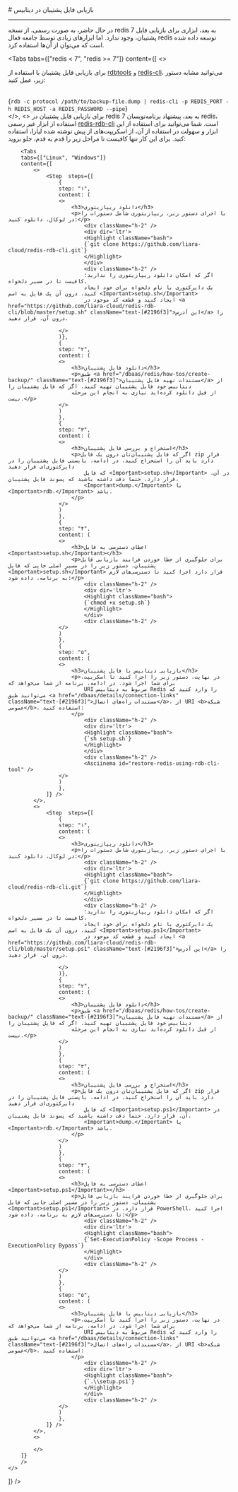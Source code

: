 

<Layout>
<Head>
<title>مستندات بازیابی فایل پشتیبان در Redis - لیارا</title>
<meta property="og:title" content="مستندات خدمات رایانش ابری لیارا" />
<meta property="og:description" content="مستندات تهیه فایل پشتیبان در دیتابیس Redis"  />
</Head>
# بازیابی فایل پشتیبان در دیتابیس
<hr className="mb-2" />

<Alert variant="info">
<p>
    در حال حاضر، به صورت رسمی، از نسخه redis 7 به بعد، ابزاری برای بازیابی 
    فایل پشتیبان، وجود ندارد. اما ابزارهای زیادی توسط جامعه فعال redis توسعه داده شده است 
    که می‌توان از آن‌ها استفاده کرد. 
</p>
</Alert>


<Tabs 
  tabs={["redis < 7", "redis >= 7"]} 
  content={[
    <>
        <p>
            برای بازیابی فایل پشتیبان با استفاده از
            <a href="https://github.com/sripathikrishnan/redis-rdb-tools" className="text-[#2196f3] ">rdbtools</a> و <a href="https://redis.io/docs/latest/operate/oss_and_stack/install/install-redis/" className="text-[#2196f3] "><Important>redis-cli</Important></a>، می‌توانید مشابه دستور زیر، عمل کنید:
        </p>    
        <div className="h-2" />
        <div dir='ltr'>
            <Highlight className="bash">
                {`rdb -c protocol /path/to/backup-file.dump | redis-cli -p REDIS_PORT -h REDIS_HOST -a REDIS_PASSWORD --pipe`}
            </Highlight>
        </div>
        <Asciinema id="restore-redis" />
    </>,
    <>
        برای بازیابی فایل پشتیبان در redis 7 به بعد، پیشنهاد برنامه‌نویسان redis، 
        استفاده از ابزار غیر رسمی <a href="https://github.com/leonchen83/redis-rdb-cli" className="text-[#2196f3]">redis-rdb-cli</a> است. 
        شما می‌توانید برای استفاده از این ابزار و سهولت در استفاده از آن، از اسکریپت‌های 
        از پیش نوشته شده لیارا، استفاده کنید. 
        برای این کار تنها کافیست تا مراحل زیر را قدم به قدم، جلو بروید: 

        <Tabs 
        tabs={["Linux", "Windows"]} 
        content={[
            <>
                <Step  steps={[
                    {
                    step: "۱",
                    content: (
                    <>
                        <h3>دانلود ریپازیتوری</h3>   
                        <p>با اجرای دستور زیر، ریپازیتوری شامل دستورات را در لوکال، دانلود کنید:</p>
                            <div className="h-2" />
                            <div dir='ltr'>
                            <Highlight className="bash">
                            {`git clone https://github.com/liara-cloud/redis-rdb-cli.git`}
                            </Highlight>
                            </div>
                            <div className="h-2" />
                            اگر که امکان دانلود ریپازیتوری را ندارید؛ کافیست تا در مسیر دلخواه، 
                            یک دایرکتوری با نام دلخواه برای خود ایجاد کنید، درون آن یک فایل به اسم <Important>setup.sh</Important>
                            ایجاد کنید و قطعه کد موجود در <a href="https://github.com/liara-cloud/redis-rdb-cli/blob/master/setup.sh" className="text-[#2196f3]">این آدرس</a> را درون آن، قرار دهید.

                    </>
                    )},
                    {
                    step: "۲",
                    content: (
                    <>
                        <h3>دانلود فایل پشتیبان</h3>
                        <p>طبق <a href="/dbaas/redis/how-tos/create-backup/" className="text-[#2196f3]">مستندات تهیه فایل پشتیبان</a> از دیتابیس خود فایل پشتیبان تهیه کنید. اگر که فایل پشتیبان را 
                        از قبل دانلود کرده‌اید نیازی به انجام این مرحله نیست.</p>
                    </>
                    )
                    },
                    {
                    step: "۳",
                    content: (
                    <>
                        <h3>استخراج و بررسی فایل پشتیبان</h3>
                        <p>اگر که فایل پشتیبان‌تان درون یک فایل zip قرار دارد باید آن را استخراج کنید. در ادامه، بایستی فایل پشتیبان را در دایرکتوری‌ای قرار دهید 
                            که فایل <Important>setup.sh</Important> در آن، قرار دارد. حتماً دقت داشته باشید که پسوند فایل پشتیبان، 
                            <Important>dump.</Important> یا <Important>rdb.</Important> باشد. 
                        </p>
                    </>
                    )
                    },
                    {
                    step: "۴",
                    content: (
                    <>
                        <h3>اعطای دسترسی به فایل <Important>setup.sh</Important></h3>
                        <p>برای جلوگیری از خطا خوردن فرایند بازیابی فایل پشتیبان، دستور زیر را در مسیر اصلی جایی که فایل <Important>setup.sh</Important> قرار دارد اجرا کنید تا دسترسی‌های لازم به برنامه، داده شود:</p>
                            <div className="h-2" />
                            <div dir='ltr'>
                            <Highlight className="bash">
                            {`chmod +x setup.sh`}
                            </Highlight>
                            </div>
                            <div className="h-2" />                        
                    </>
                    )
                    },
                    {
                    step: "۵",
                    content: (
                    <>
                        <h3>بازیابی دیتابیس با فایل پشتیبان</h3>
                        <p>در نهایت، دستور زیر را اجرا کنید تا اسکریپت، برای شما اجرا شود. در ادامه، برنامه از شما می‌خواهد که 
                            URI مربوط به دیتابیس Redis را وارد کنید که می‌توانید طبق <a href="/dbaas/details/connection-links" className="text-[#2196f3]">مستندات راه‌های اتصال</a>، از URI <b>شبکه عمومی</b>، استفاده کنید:
                        </p>
                            <div className="h-2" />
                            <div dir='ltr'>
                            <Highlight className="bash">
                            {`sh setup.sh`}
                            </Highlight>
                            </div>
                            <div className="h-2" />   
                            <Asciinema id="restore-redis-using-rdb-cli-tool" />                     
                    </>
                    )
                    },
                ]} />
            </>,
            <>
                <Step  steps={[
                    {
                    step: "۱",
                    content: (
                    <>
                        <h3>دانلود ریپازیتوری</h3>   
                        <p>با اجرای دستور زیر، ریپازیتوری شامل دستورات را در لوکال، دانلود کنید:</p>
                            <div className="h-2" />
                            <div dir='ltr'>
                            <Highlight className="bash">
                            {`git clone https://github.com/liara-cloud/redis-rdb-cli.git`}
                            </Highlight>
                            </div>
                            <div className="h-2" />
                            اگر که امکان دانلود ریپازیتوری را ندارید؛ کافیست تا در مسیر دلخواه، 
                            یک دایرکتوری با نام دلخواه برای خود ایجاد کنید، درون آن یک فایل به اسم <Important>setup.ps1</Important>
                            ایجاد کنید و قطعه کد موجود در <a href="https://github.com/liara-cloud/redis-rdb-cli/blob/master/setup.ps1" className="text-[#2196f3]">این آدرس</a> را درون آن، قرار دهید.

                    </>
                    )},
                    {
                    step: "۲",
                    content: (
                    <>
                        <h3>دانلود فایل پشتیبان</h3>
                        <p>طبق <a href="/dbaas/redis/how-tos/create-backup/" className="text-[#2196f3]">مستندات تهیه فایل پشتیبان</a> از دیتابیس خود فایل پشتیبان تهیه کنید. اگر که فایل پشتیبان را 
                        از قبل دانلود کرده‌اید نیازی به انجام این مرحله نیست.</p>
                    </>
                    )
                    },
                    {
                    step: "۳",
                    content: (
                    <>
                        <h3>استخراج و بررسی فایل پشتیبان</h3>
                        <p>اگر که فایل پشتیبان‌تان درون یک فایل zip قرار دارد باید آن را استخراج کنید. در ادامه، بایستی فایل پشتیبان را در دایرکتوری‌ای قرار دهید 
                            که فایل <Important>setup.ps1</Important> در آن، قرار دارد. حتماً دقت داشته باشید که پسوند فایل پشتیبان، 
                            <Important>dump.</Important> یا <Important>rdb.</Important> باشد. 
                        </p>
                    </>
                    )
                    },
                    {
                    step: "۴",
                    content: (
                    <>
                        <h3>اعطای دسترسی به فایل <Important>setup.ps1</Important></h3>
                        <p>برای جلوگیری از خطا خوردن فرایند بازیابی فایل پشتیبان، دستور زیر را در مسیر اصلی جایی که فایل <Important>setup.ps1</Important> قرار دارد، در PowerShell، اجرا کنید تا دسترسی‌های لازم به برنامه، داده شود:</p>
                            <div className="h-2" />
                            <div dir='ltr'>
                            <Highlight className="bash">
                            {`Set-ExecutionPolicy -Scope Process -ExecutionPolicy Bypass`}
                            </Highlight>
                            </div>
                            <div className="h-2" />                        
                    </>
                    )
                    },
                    {
                    step: "۵",
                    content: (
                    <>
                        <h3>بازیابی دیتابیس با فایل پشتیبان</h3>
                        <p>در نهایت، دستور زیر را اجرا کنید تا اسکریپت، برای شما اجرا شود. در ادامه، برنامه از شما می‌خواهد که 
                            URI مربوط به دیتابیس Redis را وارد کنید که می‌توانید طبق <a href="/dbaas/details/connection-links" className="text-[#2196f3]">مستندات راه‌های اتصال</a>، از URI <b>شبکه عمومی</b>، استفاده کنید:
                        </p>
                            <div className="h-2" />
                            <div dir='ltr'>
                            <Highlight className="bash">
                            {`.\\setup.ps1`}
                            </Highlight>
                            </div>
                            <div className="h-2" />   
                    </>
                    )
                    },
                ]} />
            </>,
            <>

            </>
        ]}
        />
    </>
  ]}
/>

</Layout>